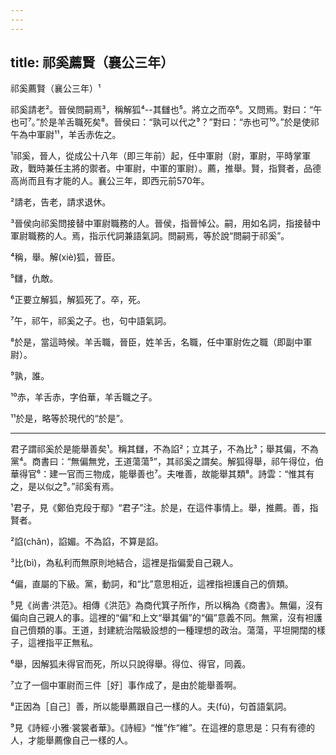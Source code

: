 ```yaml
---
---
---
```

title: 祁奚薦賢（襄公三年）
---




祁奚薦賢（襄公三年）¹

祁奚請老²。晉侯問嗣焉³，稱解狐⁴--其讎也⁵。將立之而卒⁶。又問焉。對曰：“午也可⁷。”於是羊舌職死矣⁸。晉侯曰：“孰可以代之⁹？”對曰：“赤也可¹⁰。”於是使祁午為中軍尉¹¹，羊舌赤佐之。

¹祁奚，晉人，從成公十八年（即三年前）起，任中軍尉（尉，軍尉，平時掌軍政，戰時兼任主將的禦者。中軍尉，中軍的軍尉）。薦，推舉。賢，指賢者，品德高尚而且有才能的人。襄公三年，即西元前570年。

²請老，告老，請求退休。

³晉侯向祁奚問接替中軍尉職務的人。晉侯，指晉悼公。嗣，用如名詞，指接替中軍尉職務的人。焉，指示代詞兼語氣詞。問嗣焉，等於說“問嗣于祁奚”。

⁴稱，舉。解(xiè)狐，晉臣。

⁵讎，仇敵。

⁶正要立解狐，解狐死了。卒，死。

⁷午，祁午，祁奚之子。也，句中語氣詞。

⁸於是，當這時候。羊舌職，晉臣，姓羊舌，名職，任中軍尉佐之職（即副中軍尉）。

⁹孰，誰。

¹⁰赤，羊舌赤，字伯華，羊舌職之子。

¹¹於是，略等於現代的“於是”。



--------------------

君子謂祁奚於是能舉善矣¹。稱其讎，不為諂²；立其子，不為比³；舉其偏，不為黨⁴。商書曰：“無偏無党，王道蕩蕩⁵”，其祁奚之謂矣。解狐得舉，祁午得位，伯華得官⁶：建一官而三物成，能舉善也⁷。夫唯善，故能舉其類⁸。詩雲：“惟其有之，是以似之⁹。”祁奚有焉。

¹君子，見《鄭伯克段于鄢》“君子”注。於是，在這件事情上。舉，推薦。善，指賢者。

²諂(chǎn)，諂媚。不為諂，不算是諂。

³比(bì)，為私利而無原則地結合，這裡是指偏愛自己親人。

⁴偏，直屬的下級。黨，動詞，和“比”意思相近，這裡指袒護自己的儕類。

⁵見《尚書·洪范》。相傳《洪范》為商代箕子所作，所以稱為《商書》。無偏，沒有偏向自己親人的事。這裡的“偏”和上文“舉其偏”的“偏”意義不同。無黨，沒有袒護自己儕類的事。王道，封建統治階級設想的一種理想的政治。蕩蕩，平坦開闊的樣子，這裡指平正無私。

⁶舉，因解狐未得官而死，所以只說得舉。得位、得官，同義。

⁷立了一個中軍尉而三件［好］事作成了，是由於能舉善啊。

⁸正因為［自己］善，所以能舉薦跟自己一樣的人。夫(fú)，句首語氣詞。

⁹見《詩經·小雅·裳裳者華》。《詩經》“惟”作“維”。在這裡的意思是：只有有德的人，才能舉薦像自己一樣的人。